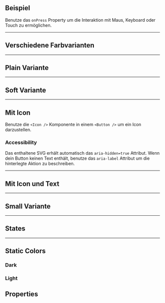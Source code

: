## Beispiel

Benutze das `onPress` Property um die Interaktion mit Maus, Keyboard oder Touch
zu ermöglichen.

<LiveCodeEditor />

---

## Verschiedene Farbvarianten

<LiveCodeEditor example="colors" editorCollapsed />

---

## Plain Variante

<LiveCodeEditor example="plain" editorCollapsed />

---

## Soft Variante

<LiveCodeEditor example="soft" editorCollapsed />

---

## Mit Icon

Benutze die `<Icon />` Komponente in einem `<Button />` um ein Icon
darzustellen.

### Accessibility

Das enthaltene SVG erhält automatisch das `aria-hidden=true` Attribut. Wenn dein
Button keinen Text enthält, benutze das `aria-label` Attribut um die hinterlegte
Aktion zu beschreiben.

<LiveCodeEditor example="icon" editorCollapsed />

---

## Mit Icon und Text

<LiveCodeEditor example="iconText" editorCollapsed />

---

## Small Variante

<LiveCodeEditor example="small" editorCollapsed />

---

## States

<LiveCodeEditor example="states" editorCollapsed />

---

## Static Colors

### Dark

<LiveCodeEditor example="dark" lightBackground editorCollapsed />

### Light

<LiveCodeEditor example="light" darkBackground editorCollapsed />

## Properties

<PropertiesTables />
